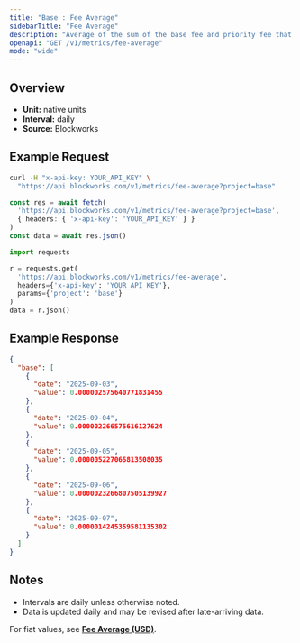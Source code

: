 ```yaml
---
title: "Base : Fee Average"
sidebarTitle: "Fee Average"
description: "Average of the sum of the base fee and priority fee that day in native chain token"
openapi: "GET /v1/metrics/fee-average"
mode: "wide"
---
```


## Overview

- **Unit:** native units
- **Interval:** daily
- **Source:** Blockworks

## Example Request

<CodeGroup>

```bash cURL
curl -H "x-api-key: YOUR_API_KEY" \
  "https://api.blockworks.com/v1/metrics/fee-average?project=base"
```

```typescript TypeScript
const res = await fetch(
  'https://api.blockworks.com/v1/metrics/fee-average?project=base',
  { headers: { 'x-api-key': 'YOUR_API_KEY' } }
)
const data = await res.json()
```

```python Python
import requests

r = requests.get(
  'https://api.blockworks.com/v1/metrics/fee-average',
  headers={'x-api-key': 'YOUR_API_KEY'},
  params={'project': 'base'}
)
data = r.json()
```

</CodeGroup>

## Example Response

```json
{
  "base": [
    {
      "date": "2025-09-03",
      "value": 0.000002575640771831455
    },
    {
      "date": "2025-09-04",
      "value": 0.000002266575616127624
    },
    {
      "date": "2025-09-05",
      "value": 0.000005227065813508035
    },
    {
      "date": "2025-09-06",
      "value": 0.0000023266807505139927
    },
    {
      "date": "2025-09-07",
      "value": 0.0000014245359581135302
    }
  ]
}
```

## Notes
- Intervals are daily unless otherwise noted.
- Data is updated daily and may be revised after late-arriving data.


<Note>For fiat values, see **[Fee Average (USD)](./fee-average-usd)**.</Note>